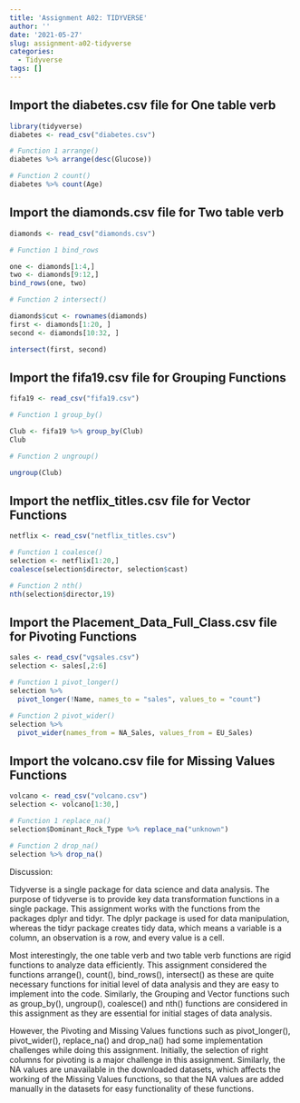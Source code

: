 ```yaml
---
title: 'Assignment A02: TIDYVERSE'
author: ''
date: '2021-05-27'
slug: assignment-a02-tidyverse
categories:
  - Tidyverse
tags: []
---
```


## Import the diabetes.csv file for One table verb

```r
library(tidyverse)
diabetes <- read_csv("diabetes.csv")

# Function 1 arrange()
diabetes %>% arrange(desc(Glucose))

# Function 2 count()
diabetes %>% count(Age)
```

## Import the diamonds.csv file for Two table verb

```r

diamonds <- read_csv("diamonds.csv")

# Function 1 bind_rows

one <- diamonds[1:4,]
two <- diamonds[9:12,]
bind_rows(one, two)

# Function 2 intersect()

diamonds$cut <- rownames(diamonds)
first <- diamonds[1:20, ]
second <- diamonds[10:32, ]

intersect(first, second)
```

## Import the fifa19.csv file for Grouping Functions

```r

fifa19 <- read_csv("fifa19.csv")

# Function 1 group_by()

Club <- fifa19 %>% group_by(Club)
Club

# Function 2 ungroup()

ungroup(Club)
```

## Import the netflix_titles.csv file for Vector Functions

```r

netflix <- read_csv("netflix_titles.csv")

# Function 1 coalesce()
selection <- netflix[1:20,]
coalesce(selection$director, selection$cast)

# Function 2 nth()
nth(selection$director,19)
```

## Import the Placement_Data_Full_Class.csv file for Pivoting Functions

```r

sales <- read_csv("vgsales.csv")
selection <- sales[,2:6]

# Function 1 pivot_longer()
selection %>%
  pivot_longer(!Name, names_to = "sales", values_to = "count")

# Function 2 pivot_wider()
selection %>%
  pivot_wider(names_from = NA_Sales, values_from = EU_Sales)
```

## Import the volcano.csv file for Missing Values Functions

```r

volcano <- read_csv("volcano.csv")
selection <- volcano[1:30,]

# Function 1 replace_na()
selection$Dominant_Rock_Type %>% replace_na("unknown")

# Function 2 drop_na()
selection %>% drop_na()
```

Discussion:

   Tidyverse is a single package for data science and data analysis. The purpose of tidyverse is to provide key data transformation functions in a single package. This assignment works with the functions from the packages dplyr and tidyr. The dplyr package is used for data manipulation, whereas the tidyr package creates tidy data, which means a variable is a column, an observation is a row, and every value is a cell. 
   
   Most interestingly, the one table verb and two table verb functions are rigid functions to analyze data efficiently. This assignment considered the functions arrange(), count(), bind_rows(), intersect() as these are quite necessary functions for initial level of data analysis and they are easy to implement into the code. Similarly, the Grouping and Vector functions such as group_by(), ungroup(), coalesce() and nth() functions are considered in this assignment as they are essential for initial stages of data analysis.
   
   However, the Pivoting and Missing Values functions such as pivot_longer(), pivot_wider(), replace_na() and drop_na() had some implementation challenges while doing this assignment. Initially, the selection of right columns for pivoting is a major challenge in this assignment. Similarly, the NA values are unavailable in the downloaded datasets, which affects the working of the Missing Values functions, so that the NA values are added manually in the datasets for easy functionality of these functions.
